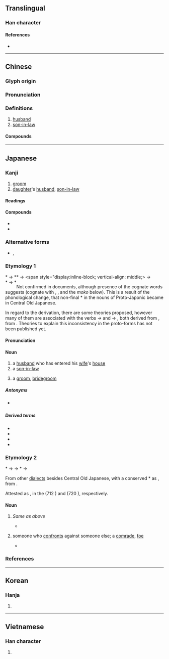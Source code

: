 {{also|聟}}
{{character info/new}}
==Translingual==

===Han character===
{{Han char|rn=38|rad=女|as=09|sn=12|four=47427|canj=VNOB|ids=⿰女胥}}

====References====
* {{Han ref|kx=0266.090|dkj=06470|dj=0533.160|hdz=21069.140|uh=5A7F|ud=23167|bh=B442|bd=46146}}

----

==Chinese==
{{zh-forms}}

===Glyph origin===
{{Han etym}}

===Pronunciation===
{{zh-pron
|m=xù
|m-s=
|c=sai3
|c-t=
|g=
|h=pfs=
|j=
|mb=
|md=
|mn=ml:sè/qz,tw,xm,zz:sài
|mn_note=sè - literary; sài - vernacular
|mn-t=sai3
|w=
|x=
|oc=y
|cat=n
}}

===Definitions===
{{zh-hanzi}}

# [[husband]]
# [[son-in-law]]

====Compounds====
{{zh-der|乘龍佳婿|乘龍快婿|令婿|佳婿|八子七婿|卜婿|友婿|夫婿|女婿|妹婿|姑婿|姪女婿|婭婿|媦婿|子婿|孫女婿|小婿|得婿如龍|快婿|招女婿|招門納婿|東床嬌婿|東床快婿|毛腳女婿|納婿|翁婿|貴婿|賢婿|贅婿|迎婿日|金龜婿|上門女婿}}

----

==Japanese==

===Kanji===
{{ja-kanji|grade=c|rs=女09}}

# [[groom]]
# [[daughter]]'s [[husband]], [[son-in-law]]

====Readings====
{{ja-readings
|goon=さい
|kanon=せい
|kun=むこ-
}}

====Compounds====
* {{ja-r|女%婿|じょ%せい}}
* {{ja-r|令%婿|れい%せい}}

===Alternative forms===
{{ja-kanjitab|むこ|yomi=k}}
* {{ja-l|壻}}, {{ja-l|聟}}

===Etymology 1===
&#42;{{IPAfont|/məko/}} → <span style="display:inline-block; vertical-align: middle;><span style="float:left;">*{{IPAfont|⟨muko<sub>1</sub>⟩}} → *{{IPAchar|/mukʷo/}}</span><span style="float:left;clear:both;">*{{IPAfont|⟨mo<sub>(2)</sub>ko<sub>1</sub>⟩}} → *{{IPAchar|/məkʷo/}}</span></span> → {{IPAchar|/muko/}}

Not confirmed in {{ncog|ojp|-}} documents, although presence of the cognate words suggests {{inh|ja|jpx-pro|*mòkô}} (cognate with {{cog|ryu|むーく|tr=muːku}}, {{cog|xug|むふ|tr=muhu}}, {{cog|mvi|むく|tr=muku}} and the ''moko'' below). This is a result of the phonological change, that non-final *{{IPAchar|/o/}} in the nouns of Proto-Japonic became {{IPAfont|⟨u⟩}} in Central Old Japanese.

In regard to the derivation, there are some theories proposed, however many of them are associated with the verbs {{m|ja|向かふ|tr=mukafu}} → {{m|ja|向かう|tr=mukau||to [[go]] [[towards]]}} and {{m|ja|迎ふ|tr=mukafu}} → {{m|ja|迎える|tr=mukaeru||to [[receive]]}}, both derived from {{m|ja|向く|tr=muku||to [[turn]] [[toward]]}}, from {{cog|jpx-pro|*múk-}}. Theories to explain this inconsistency in the proto-forms has not been published yet.

====Pronunciation====
{{ja-pron|y=k|むこ|acc=1|acc_ref=DJR}}

====Noun====
{{ja-noun|むこ}}

# a [[husband]] who has entered his [[wife]]'s [[house]]
# a [[son-in-law]]
#: {{syn|ja|女婿|tr1=josei|娘婿|tr2=musumemuko}}
# a [[groom]], [[bridegroom]] {{gl|[[man]] who is about to get [[marry|married]]}}
#: {{syn|ja|新郎|tr1=shinrō|花婿|tr2=hanamuko}}

=====Antonyms=====
* {{s|all senses}} {{ja-r|嫁|よめ}}

=====Derived terms=====
* {{ja-r|婿 養子|むこ ようし}}
* {{ja-r|入り婿|いりむこ}}
* {{ja-r|花%婿|はな%むこ}}
* {{ja-r|娘%婿|むすめ%むこ}}

===Etymology 2===
{{ja-kanjitab|もこ|yomi=irr}}
&#42;{{IPAfont|/moko/}} → {{IPAfont|⟨mo<sub>(1)</sub>ko<sub>1</sub>⟩}} → *{{IPAchar|/mʷokʷo/}} → {{IPAchar|/moko/}}

From other {{inh|ja|ojp|-}} [[dialect]]s besides Central Old Japanese, with a conserved *{{IPAchar|/o/}} as {{IPAfont|⟨o<sub>1</sub>⟩}}, from {{inh|ja|jpx-pro|*mòkô}}.

Attested as {{m|ojp||毛古}}, {{m|ojp||毛胡|tr={{IPAfont|⟨mo<sub>(1)</sub>ko<sub>1</sub>⟩}} → moko|pos=interpreted as {{m|ja|仲間|t=[[fellow]]}} or {{m|ja|対手|t=[[opponent]]}} in later times}} in the ''{{w|Kojiki}}'' (712 {{CE}}) and ''{{w|Nihon Shoki}}'' (720 {{CE}}), respectively.

====Noun====
{{ja-noun|もこ}}

# {{lb|ja|dialectal|Tōhoku|Northern Kantō|Niigata|Nagano|Chūgoku|etc.}} ''Same as {{m|ja||むこ|tr=muko}} above''
#* {{RQ:Shinsen Jikyō}}
#*: {{usex|ja|聟 '''毛古'''、又{{m|ja|敵|加太支}}|Groom: '''''moko''''', also ''kataki'' ‎(“[[enemy]]”‎)}}
# {{lb|ja|etymology|archaic|obsolete}} someone who [[confront]]s against someone else; a [[comrade]], [[foe]]
#* {{RQ:Kojiki|poem 50}}
#*: {{ja-usex|m=知波夜夫流 宇遲能和多理邇 佐袁斗理邇 波夜祁牟比登斯 和賀'''毛古'''邇許牟|m_kana=ちはやぶる うぢのわたりに さをとりに はやけむひとし わが'''もこ'''にこむ|[[ちはやぶる]]宇治の渡りに棹%取りに速けむ人しわが'''もこ'''に来む|ちはやぶる ^うぢ の わたり に さを%-とり に はやけむ ひと し わが '''もこ''' に こむ}}

===References===
<references/>

----

==Korean==

===Hanja===
{{ko-hanja|hangeul=서|rv=seo|mr=sŏ}}

# {{defn|lang=ko|sort=女09}}

----

==Vietnamese==

===Han character===
{{vi-hantu|[[tế]]|rs=女09}}

# {{defn|lang=vi|sort=女09}}